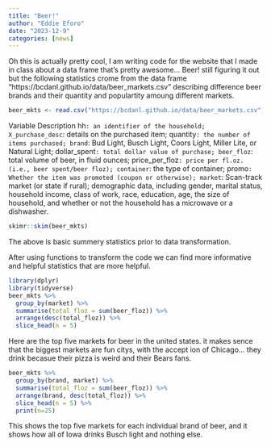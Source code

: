```yaml
---
title: "Beer!"
author: "Eddie Eforo"
date: "2023-12-9"
categories: [news]
---
```



Oh this is actually pretty cool, I am writing code for the website that I made in class about a data frame that's pretty awesome... Beer! still figuring it out but the following statistics crome from the data frame "https://bcdanl.github.io/data/beer_markets.csv" describing difference beer brands and their quantity and populartity amoung different markets.



```r
beer_mkts <- read.csv("https://bcdanl.github.io/data/beer_markets.csv")
```

Variable Description
hh`: an identifier of the household;
X_purchase_desc`: details on the purchased item;
quantity`: the number of items purchased;
brand`: Bud Light, Busch Light, Coors Light, Miller Lite, or Natural Light;
dollar_spent`: total dollar value of purchase;
beer_floz`: total volume of beer, in fluid ounces;
price_per_floz`: price per fl.oz. (i.e., beer spent/beer floz);
container`: the type of container;
promo`: Whether the item was promoted (coupon or otherwise);
market`: Scan-track market (or state if rural);
demographic data, including gender, marital status, household income, class of work, race, education, age, the size of household, and whether or not the household has a microwave or a dishwasher.



```r
skimr::skim(beer_mkts)
```

The above is basic summery statistics prior to data transformation. 

After using functions to transform the code we can find more informative and helpful statistics that are more helpful.

 

```r
library(dplyr)
library(tidyverse)
beer_mkts %>%
  group_by(market) %>%
  summarise(total_floz = sum(beer_floz)) %>%
  arrange(desc(total_floz)) %>%
  slice_head(n = 5)


```
Here are the top five markets for beer in the united states. it makes sence that the biggest markets are fun citys, with the accept ion of Chicago... they drink becasue their pizza is weird and their Bears fans.


```r
beer_mkts %>%
  group_by(brand, market) %>%
  summarise(total_floz = sum(beer_floz)) %>%
  arrange(brand, desc(total_floz)) %>%
  slice_head(n = 5) %>% 
  print(n=25)

```


This shows the top five markets for each individual brand of beer, and it shows how all of Iowa drinks Busch light and nothing else.

